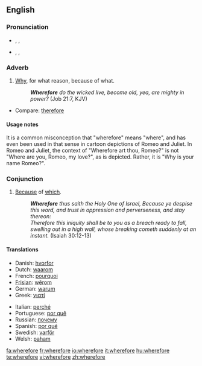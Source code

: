 ==English==

===Pronunciation===
*{{enPR|wâ(r)'fô(r)"}}, {{IPA|/ˈweə(r)ˌfɔː(r)/}}, {{SAMPA|/"we@(r)%fO:(r)/}}
*{{enPR|hwâ(r)'fô(r)"}}, {{IPA|/ˈʍeə(r)ˌfɔː(r)/}}, {{SAMPA|/"We@(r)%fO:(r)/}}

===Adverb===
{{en-adv|-}}

# {{archaic}} [[why|Why]], for what reason, because of what.
#: '''''Wherefore''' do the wicked live, become old, yea, are mighty in power?'' (Job 21:7, KJV)
*Compare: [[therefore]]

====Usage notes====
It is a common misconception that "wherefore" means "where", and has even been used in that sense in cartoon depictions of Romeo and Juliet. In Romeo and Juliet, the context of "Wherefore art thou, Romeo?" is not "Where are you, Romeo, my love?", as is depicted. Rather, it is "Why is your name Romeo?".

===Conjunction===
{{en-conj}}

# {{archaic}} [[because|Because]] of [[which]].
#: '''''Wherefore''' thus saith the Holy One of Israel, Because ye despise this word, and trust in oppression and perverseness, and stay thereon: <br>Therefore this iniquity shall be to you as a breach ready to fall, swelling out in a high wall, whose breaking cometh suddenly at an instant.'' (Isaiah 30:12-13)

====Translations====
{{trans-top|because of which}}
*Danish: [[hvorfor]]
*Dutch: [[waarom]]
*French: [[pourquoi]]
*[[Frisian]]: [[wêrom]]
*German: [[warum]]
*Greek: [[γιατί]]
{{trans-mid}}
*Italian: [[perché]]
*Portuguese: [[por quê]]
*Russian: [[почему]]
*Spanish: [[por qué]]
*Swedish: [[varför]]
*Welsh: [[paham]]
{{trans-bottom}}

[[fa:wherefore]]
[[fr:wherefore]]
[[io:wherefore]]
[[it:wherefore]]
[[hu:wherefore]]
[[te:wherefore]]
[[vi:wherefore]]
[[zh:wherefore]]